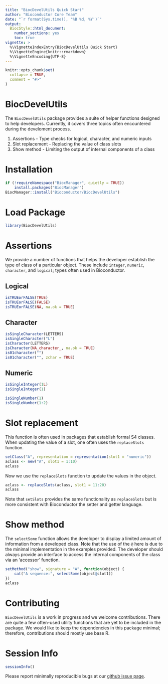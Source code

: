 ```yaml
---
title: "BiocDevelUtils Quick Start"
author: "Bioconductor Core Team"
date: "`r format(Sys.time(), '%B %d, %Y')`"
output:
  BiocStyle::html_document:
    number_sections: yes
    toc: true
vignette: >
  %\VignetteIndexEntry{BiocDevelUtils Quick Start}
  %\VignetteEngine{knitr::rmarkdown}
  %\VignetteEncoding{UTF-8}
---
```


```r
knitr::opts_chunk$set(
  collapse = TRUE,
  comment = "#>"
)
```

# BiocDevelUtils

The `BiocDevelUtils` package provides a suite of helper functions designed to
help developers. Currently, it covers three topics often encountered during
the develoment process.

1. Assertions - Type checks for logical, character, and numeric inputs
2. Slot replacement - Replacing the value of class slots
3. Show method - Limiting the output of internal components of a class

# Installation

```r
if (!requireNamespace("BiocManager", quietly = TRUE))
    install.packages("BiocManager")
BiocManager::install("Bioconductor/BiocDevelUtils")
```

# Load Package

```r
library(BiocDevelUtils)
```

# Assertions

We provide a number of functions that helps the developer establish the
type of class of a particular object. These include `integer`, `numeric`,
`character`, and `logical`; types often used in Bioconductor.

## Logical

```r
isTRUEorFALSE(TRUE)
isTRUEorFALSE(FALSE)
isTRUEorFALSE(NA, na.ok = TRUE)
```

## Character

```r
isSingleCharacter(LETTERS)
isSingleCharacter("L")
isCharacter(LETTERS)
isCharacter(NA_character_, na.ok = TRUE)
is01character("")
is01character("", zchar = TRUE)
```

## Numeric

```r
isSingleInteger(1L)
isSingleInteger(1)

isSingleNumber(1)
isSingleNumber(1:2)
```

# Slot replacement

This function is often used in packages that establish formal S4 classes.
When updating the value of a slot, one often uses the `replaceSlots` function.

```r
setClass("A", representation = representation(slot1 = "numeric"))
aclass <- new("A", slot1 = 1:10)
aclass
```

Now we use the `replaceSlots` function to update the values in the object.

```r
aclass <- replaceSlots(aclass, slot1 = 11:20)
aclass
```

Note that `setSlots` provides the same functionality as `replaceSlots` but
is more consistent with Bioconductor the setter and getter language.

# Show method

The `selectSome` function allows the developer to display a limited amount of
information from a developed class. Note that the use of the `@` here is due
to the minimal implementation in the examples provided. The developer should
always provide an interface to access the internal components of the class
via an 'accessor' function.

```r
setMethod("show", signature = "A", function(object) {
    cat("A sequence:", selectSome(object@slot1))
})
aclass
```

# Contributing

`BiocDevelUtils` is a work in progress and we welcome contributions. There
are quite a few often-used utility functions that are yet to be included in the
package. We would like to keep the dependencies in this package minimal;
therefore, contributions should mostly use base R.


# Session Info

```r
sessionInfo()
```

Please report minimally reproducible bugs at our [github issue page][].

[github issue page]: https://github.com/Bioconductor/BiocDevelUtils/issues

